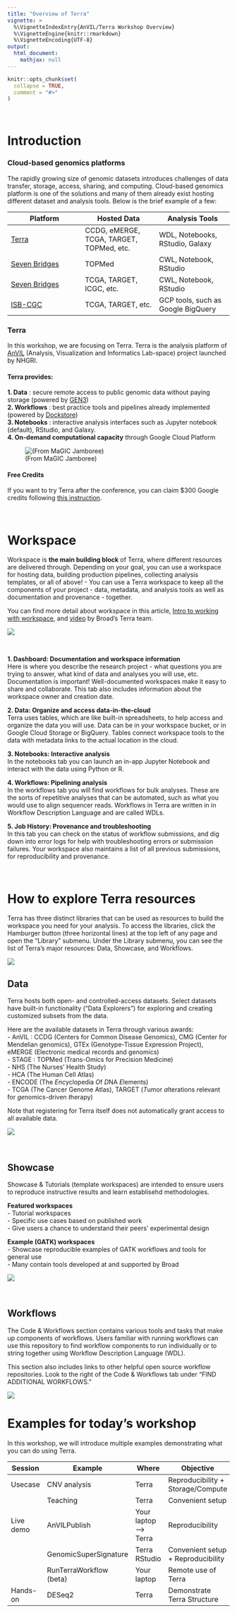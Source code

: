 ```yaml
---
title: "Overview of Terra"
vignette: >
  %\VignetteIndexEntry{AnVIL/Terra Workshop Overview}
  %\VignetteEngine{knitr::rmarkdown}
  %\VignetteEncoding{UTF-8}
output:
  html_document:
    mathjax: null
---
```



```r
knitr::opts_chunk$set(
  collapse = TRUE,
  comment = "#>"
)
```

<br>

# Introduction
### Cloud-based genomics platforms
The rapidly growing size of genomic datasets introduces challenges of data transfer, 
storage, access, sharing, and computing. Cloud-based genomics platform is one of 
the solutions and many of them already exist hosting different dataset and analysis
tools. Below is the brief example of a few:

|Platform | Hosted Data | Analysis Tools |
|---|---|---|
| [Terra](https://anvil.terra.bio/) | CCDG, eMERGE, TCGA, TARGET, TOPMed, etc. | WDL, Notebooks, RStudio, Galaxy |
| [Seven Bridges](https://biodatacatalyst.nhlbi.nih.gov/platforms/seven-bridges) | TOPMed | CWL, Notebook, RStudio |
| [Seven Bridges](http://www.cancergenomicscloud.org/)| TCGA, TARGET, ICGC, etc. | CWL, Notebook, RStudio |
| [ISB-CGC](https://isb-cgc.appspot.com/) | TCGA, TARGET, etc. | GCP tools, such as Google BigQuery |


### Terra
In this workshop, we are focusing on Terra. Terra is the analysis platform  of [AnVIL](https://anvilproject.org/) (Analysis, Visualization and Informatics Lab-space) project launched by NHGRI.

#### Terra provides:   
**1. Data** : secure remote access to public genomic data without paying storage 
(powered by [GEN3](https://gen3.org/))       
**2. Workflows** : best practice tools and pipelines already implemented 
(powered by [Dockstore](https://dockstore.org/))    
**3. Notebooks** : interactive analysis interfaces such as Jupyter notebook (default), 
RStudio, and Galaxy.       
**4. On-demand computational capacity** through Google Cloud Platform   

![(From MaGIC Jamboree)](images/AnVIL_ecosystem.png)

#### Free Credits
If you want to try Terra after the conference, you can claim $300 Google credits
following [this instruction](https://support.terra.bio/hc/en-us/articles/360046295092).
 

<br>

# Workspace
Workspace is **the main building block** of Terra, where different resources are delivered 
through. Depending on your goal, you can use a workspace for hosting data, building production
pipelines, collecting analysis templates, or all of above! - You can use a Terra 
workspace to keep all the components of your project - data, metadata, and analysis 
tools as well as documentation and provenance - together.

You can find more detail about workspace in this article, [Intro to working with workspace](https://support.terra.bio/hc/en-us/articles/360024743371-Intro-to-working-with-workspaces), and [video](https://youtu.be/ONc1Wf7rEuw) by Broad's Terra team.

![](images/workspace.png)

<br>

**1. Dashboard: Documentation and workspace information**  
Here is where you describe the research project - what questions you are trying to answer, what kind of data and analyses you will use, etc. Documentation is important! Well-documented workspaces make it easy to share and collaborate. This tab also includes information about the workspace owner and creation date. 

**2. Data: Organize and access data-in-the-cloud**    
Terra uses tables, which are like built-in spreadsheets, to help access and organize the data you will use. Data can be in your workspace bucket, or in Google Cloud Storage or BigQuery. Tables connect workspace tools to the data with metadata links to the actual location in the cloud.

**3. Notebooks: Interactive analysis**   
In the notebooks tab you can launch an in-app Jupyter Notebook and interact with the data using Python or R. 

**4. Workflows: Pipelining analysis**   
In the workflows tab you will find workflows for bulk analyses. These are the sorts of repetitive analyses that can be automated, such as what you would use to align sequencer reads. Workflows in Terra are written in in Workflow Description Language and are called WDLs. 

**5. Job History: Provenance and troubleshooting**   
In this tab you can check on the status of workflow submissions, and dig down into error logs for help with troubleshooting errors or submission failures. Your workspace also maintains a list of all previous submissions, for reproducibility and provenance.  


<br>

# How to explore Terra resources
Terra has three distinct libraries that can be used as resources to build the workspace 
you need for your analysis. To access the libraries, click the Hamburger button (three 
horizontal lines) at the top left of any page and open the "Library" submenu. Under the 
Library submenu, you can see the list of Terra's major resources: Data, Showcase, and Workflows.

![](images/library.png)


## Data
Terra hosts both open- and controlled-access datasets. Select datasets have built-in 
functionality ("Data Explorers") for exploring and creating customized subsets from the data. 

Here are the available datasets in Terra through various awards:   
- AnVIL : CCDG (Centers for Common Disease Genomics), CMG (Center for Mendelian genomics), 
GTEx (Genotype-Tissue Expression Project), eMERGE (Electronic medical records and genomics)    
- STAGE : TOPMed  (Trans-Omics for Precision Medicine)    
- NHS (The Nurses' Health Study)      
- HCA (The Human Cell Atlas)      
- ENCODE (The *Enc*yclopedia *O*f *D*NA *E*lements)    
- TCGA (The Cancer Genome Atlas), TARGET (*T*umor *a*lterations *r*elevant for *ge*nomics-driven *t*herapy)   


Note that registering for Terra itself does not automatically grant access 
to all available data.

![](images/datasets.png)

<br>

## Showcase
Showcase & Tutorials (template workspaces) are intended to ensure users to reproduce
instructive results and learn establisehd methodologies.

**Featured workspaces**   
- Tutorial workspaces    
- Specific use cases based on published work   
- Give users a chance to understand their peers' experimental design     

**Example (GATK) workspaces**   
- Showcase reproducible examples of GATK workflows and tools for general use   
- Many contain tools developed at and supported by Broad   

![](images/showcase_tutorial.png)

<br>

## Workflows
The Code & Workflows section contains various tools and tasks that make up components of workflows. Users familiar with running workflows can use this repository to find workflow components to run individually or to string together using Workflow Description Language (WDL).

This section also includes links to other helpful open source workflow repositories. Look to the right of the Code & Workflows tab under "FIND ADDITIONAL WORKFLOWS."

![](images/code_workflows.png)

# Examples for today's workshop
In this workshop, we will introduce multiple examples demonstrating what you
can do using Terra. 

|Session | Example | Where | Objective |
|---|---|---|---|
|Usecase|CNV analysis|Terra|Reproducibility + Storage/Compute|
||Teaching|Terra|Convenient setup|
|Live demo|AnVILPublish|Your laptop --> Terra|Reproducibility|
||GenomicSuperSignature|Terra RStudio|Convenient setup + Reproducibility|
||RunTerraWorkflow (beta)|Your laptop|Remote use of Terra|
|Hands-on|DESeq2|Terra|Demonstrate Terra Structure|


